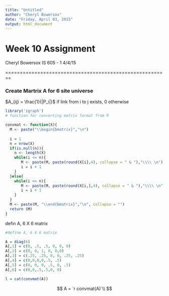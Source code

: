 ```yaml
---
title: "Untitled"
author: "Cheryl Bowersox"
date: "Friday, April 03, 2015"
output: html_document
---
```

# Week 10 Assignment
Cheryl Bowersox 
IS 605 - 1
4/4/15

========================================================

### Create Martrix A for 6 site universe
$A_{ij} = \frac{1}{|P_i|}$ if link from i to j exists, 0 otherwise

```r
library('igraph')
# function for converting matrix format from R

convmat <- function(X){
  M <- paste("\\begin{bmatrix}","\n")
  
  i = 1
  n = nrow(X)
  if(is.null(n)){
    n <- length(X)
    while(i <= n){
       M <- paste(M, paste(round(X[i],4), collapse = " & "),"\\\\ \n")
       i = i + 1
    }
  }else{
    while(i <= n){
       M <- paste(M, paste(round(X[i,],4), collapse = " & "),"\\\\ \n")
       i = i + 1
    }
  }
  M <- paste(M, "\\end{bmatrix}","\n", collapse = "")
  return (M)
}

```
defin A, 6 X 6 matrix

```r
#define A, 6 X 6 matrix 

A = diag(6)
A[,1] = c(0, .5, .5, 0, 0, 0)
A[,2] = c(0, 0, 1, 0, 0,0)
A[,3] = c(.25, .25, 0, 0, .25, .25)
A[,4] = c(0,0,0,0,.5, .5)
A[,5] = c(0, 0, 0, .5, 0, .5)
A[,6] = c(0,0,.5,.5,0, 0)

l = cat(convmat(A))
```

$$
  A =
  `r convmat(A)`\\ 
$$

